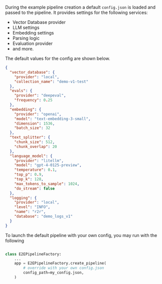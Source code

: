 
During the example pipeline creation a default `config.json` is loaded and passed to the pipeline. It provides settings for the following services:

- Vector Database provider
- LLM settings
- Embedding settings
- Parsing logic
- Evaluation provider
- and more.

The default values for the config are shown below. 

```json
{
  "vector_database": {
    "provider": "local",
    "collection_name": "demo-v1-test"
  },
  "evals": {
    "provider": "deepeval",
    "frequency": 0.25
  },
  "embedding": {
    "provider": "openai",
    "model": "text-embedding-3-small",
    "dimension": 1536,
    "batch_size": 32
  },
  "text_splitter": {
    "chunk_size": 512,
    "chunk_overlap": 20
  },
  "language_model": {
    "provider": "litellm",
    "model": "gpt-4-0125-preview",
    "temperature": 0.1,
    "top_p": 0.9,
    "top_k": 128,
    "max_tokens_to_sample": 1024,
    "do_stream": false
  },
  "logging": {
    "provider": "local",
    "level": "INFO",
    "name": "r2r",
    "database": "demo_logs_v1"
  }
}
```
To launch the default pipeline with your own config, you may run with the following

```python

class E2EPipelineFactory:
    ...
    app = E2EPipelineFactory.create_pipeline(
        # override with your own config.json
        config_path=my_config.json,
    )
```
